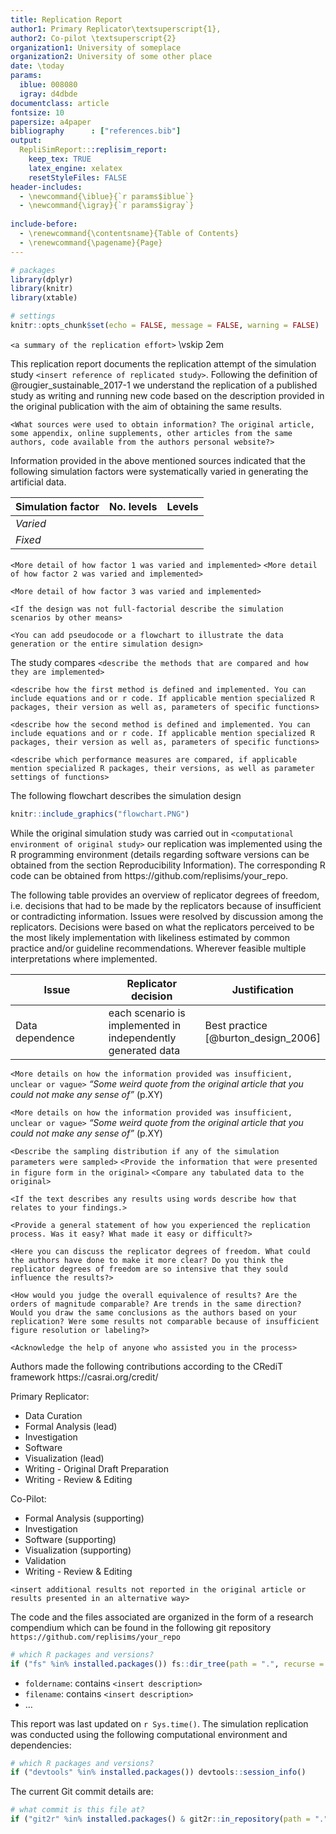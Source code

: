 ```yaml
---
title: Replication Report
author1: Primary Replicator\textsuperscript{1}, 
author2: Co-pilot \textsuperscript{2}
organization1: University of someplace
organization2: University of some other place
date: \today
params:
  iblue: 008080
  igray: d4dbde
documentclass: article
fontsize: 10
papersize: a4paper
bibliography      : ["references.bib"]
output: 
  RepliSimReport:::replisim_report:
    keep_tex: TRUE
    latex_engine: xelatex
    resetStyleFiles: FALSE
header-includes: 
  - \newcommand{\iblue}{`r params$iblue`}
  - \newcommand{\igray}{`r params$igray`}
 
include-before:
  - \renewcommand{\contentsname}{Table of Contents}
  - \renewcommand{\pagename}{Page}
---
```


```r
# packages
library(dplyr)
library(knitr)
library(xtable)

# settings
knitr::opts_chunk$set(echo = FALSE, message = FALSE, warning = FALSE)
```
\urlstyle{same} <!--ensure urls have the same style as the rest of the text-->

\maketitle <!--insert title-->

\subsection*{Abstract}
`<a summary of the replication effort>`
\vskip 2em

\noindent\makebox[\textwidth]{\large Correspondence concerning this replication report should be addressed to:}\par
\noindent\makebox[\textwidth]{\large primary\_replicator@someuni.edu}\par

\clearpage

\section{Introduction}

This replication report documents the replication attempt of the simulation study `<insert reference of replicated study>`. 
Following the definition of @rougier_sustainable_2017-1 we understand the replication of a published study as writing and running new code based on the description provided in the original publication with the aim of obtaining the same results.

\section{Method}

\subsection{Information basis}
`<What sources were used to obtain information? The original article, some appendix, online supplements, other articles from the same authors, code available from the authors personal website?>`

\subsection{Data Generating Mechanism}
Information provided in the above mentioned sources indicated that the following simulation factors were systematically varied in generating the artificial data.

| Simulation factor | No. levels | Levels|
|------|--|-------|
| *Varied*||   
| *Fixed* |||

\subsubsection{Simulation Factor 1}
`<More detail of how factor 1 was varied and implemented>`
\subsubsection{Simulation Factor 2}
`<More detail of how factor 2 was varied and implemented>`
\subsubsection{Simulation Factor 3}
`<More detail of how factor 3 was varied and implemented>`

`<If the design was not full-factorial describe the simulation scenarios by other means>`

`<You can add pseudocode or a flowchart to illustrate the data generation or the entire simulation design>`
\begin{minipage}{\linewidth}
Data generation can be summarized with the following pseudo code:

\texttt{For 1000 repetitions of each of 400 unique scenarios:}
\begin{itemize}[leftmargin=*] 
	\item[--] \texttt{Set unique seed based on scenario id and number of repetition.}
	\item[--] \texttt{...}
	\item[--] \texttt{ While some condition < some other condition}
	\begin{itemize}
	  \item[$\ast$] \texttt{Sample ... from the given distribution.}
	  \item[$\ast$] \texttt{Sample a sample size from the given distribution.}
	  \item[$\ast$] \texttt{Compute ... based on these random elements.}
	  \item[$\ast$] \texttt{Determine ... based on mechanism of current scenario.}
	\end{itemize}
	\item[--] \texttt{If some condition is > x:}
	\begin{itemize}
	  \item[$\ast$] \texttt{Determine ... \& resample from corresponding ... model.}
	\end{itemize}
	\item[--] \texttt{Apply ...}
\end{itemize}
\end{minipage}
\newpage
\FloatBarrier <!-- ensure there are no plots in the references -->

\subsection{Compared Methods}
The study compares `<describe the methods that are compared and how they are implemented>`

\subsubsection{Method 1}
`<describe how the first method is defined and implemented. You can include equations and or r code. If applicable mention specialized R packages, their version as well as, parameters of specific functions>`
\subsubsection{Method 2}
`<describe how the second method is defined and implemented. You can include equations and or r code. If applicable mention specialized R packages, their version as well as, parameters of specific functions>`

\subsection{Performance measures}
`<describe which performance measures are compared, if applicable mention specialized R packages, their versions, as well as parameter settings of functions>`

The following flowchart describes the simulation design
```r
knitr::include_graphics("flowchart.PNG")
```

\subsection{Technical implementation}
While the original simulation study was carried out in `<computational environment of original study>` our replication was implemented
using the R programming environment (details regarding software versions can be obtained from the section Reproducibility Information). 
The corresponding R code can be obtained from https://github.com/replisims/your_repo. 
<!-- Add zenodo doi once obtained-->

The following table provides an overview of replicator degrees of freedom, 
i.e. decisions that had to be made by the replicators because of insufficient or contradicting information. 
Issues were resolved by discussion among the replicators. 
Decisions were based on what the replicators perceived to be the most likely implementation with likeliness estimated by common practice and/or guideline recommendations.
Wherever feasible multiple interpretations where implemented.

| Issue| Replicator decision| Justification |
|--------|--------|------|
| Data dependence| each scenario is implemented in independently generated data               | Best practice [@burton_design_2006]|  

\subsection{Some issue}
`<More details on how the information provided was insufficient, unclear or vague>`
*"Some weird quote from the original article that you could not make any sense of"* (p.XY)

\subsection{Another issue}
`<More details on how the information provided was insufficient, unclear or vague>`
*"Some weird quote from the original article that you could not make any sense of"* (p.XY)

\section{Results}

\subsection{Simulation descriptives}
`<Describe the sampling distribution if any of the simulation parameters were sampled>`
\subsection{Replication of result figures}
\subsubsection{Outcome 1}
`<Provide the information that were presented in figure form in the original>`
\subsection{Replication of result tables}
`<Compare any tabulated data to the original>`
\subsection{Replication of results presented in text form }
`<If the text describes any results using words describe how that relates to your findings.>`

\FloatBarrier
\section{Discussion}

\subsection{Replicability}
`<Provide a general statement of how you experienced the replication process. Was it easy? What made it easy or difficult?>`

\subsection{Replicator degrees of freedom}
`<Here you can discuss the replicator degrees of freedom. What could the authors have done to make it more clear? Do you think the replicator degrees of freedom are so intensive that they sould influence the results?>`

\subsection{Equivalence of results}
`<How would you judge the overall equivalence of results? Are the orders of magnitude comparable? Are trends in the same direction? Would you draw the same conclusions as the authors based on your replication? Were some results not comparable because of insufficient figure resolution or labeling?>`

\section{Acknowledgments}
`<Acknowledge the help of anyone who assisted you in the process>`

\section{Contributions}
Authors made the following contributions according to the CRediT framework https://casrai.org/credit/

Primary Replicator:

- Data Curation  
- Formal Analysis (lead)  
- Investigation  
- Software  
- Visualization (lead)  
- Writing - Original Draft Preparation  
- Writing - Review & Editing  

Co-Pilot:

- Formal Analysis (supporting)  
- Investigation  
- Software (supporting)  
- Visualization (supporting)  
- Validation  
- Writing - Review & Editing   

\newpage

\section*{References}
\begingroup
\hphantom{x}
\setlength{\parindent}{-0.5in}
\setlength{\leftskip}{0.5in}
<div id="refs" custom-style="Bibliography"></div>
\FloatBarrier
\endgroup
\newpage

\section*{Appendix}

\subsection*{Additional result}
`<insert additional results not reported in the original article or results presented in an alternative way>`
\subsection{Code organization}

The code and the files associated are organized in the form of a research compendium
which can be found in the following git repository `https://github.com/replisims/your_repo`


```r
# which R packages and versions?
if ("fs" %in% installed.packages()) fs::dir_tree(path = ".", recurse = TRUE)
```


- `foldername`: contains `<insert description>`
- `filename`: contains `<insert description>`
- ...

\subsubsection*{Reproducibility Information}

This report was last updated on `r Sys.time()`. 
The simulation replication was conducted using the following computational environment and dependencies: 

\FloatBarrier
```r
# which R packages and versions?
if ("devtools" %in% installed.packages()) devtools::session_info()
```

The current Git commit details are:

```r
# what commit is this file at? 
if ("git2r" %in% installed.packages() & git2r::in_repository(path = ".")) git2r::repository(here::here())  
```
